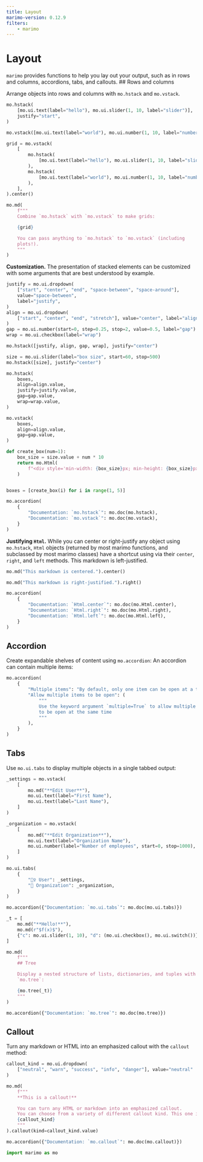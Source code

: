```yaml
---
title: Layout
marimo-version: 0.12.9
filters:
    - marimo
---
```


# Layout

`marimo` provides functions to help you lay out your output, such as
in rows and columns, accordions, tabs, and callouts.
<!---->
## Rows and columns

Arrange objects into rows and columns with `mo.hstack` and `mo.vstack`.

```python {.marimo}
mo.hstack(
    [mo.ui.text(label="hello"), mo.ui.slider(1, 10, label="slider")],
    justify="start",
)
```

```python {.marimo}
mo.vstack([mo.ui.text(label="world"), mo.ui.number(1, 10, label="number")])
```

```python {.marimo}
grid = mo.vstack(
    [
        mo.hstack(
            [mo.ui.text(label="hello"), mo.ui.slider(1, 10, label="slider")],
        ),
        mo.hstack(
            [mo.ui.text(label="world"), mo.ui.number(1, 10, label="number")],
        ),
    ],
).center()

mo.md(
    f"""
    Combine `mo.hstack` with `mo.vstack` to make grids:

    {grid}

    You can pass anything to `mo.hstack` to `mo.vstack` (including
    plots!).
    """
)
```

**Customization.**
The presentation of stacked elements can be customized with some arguments
that are best understood by example.

```python {.marimo}
justify = mo.ui.dropdown(
    ["start", "center", "end", "space-between", "space-around"],
    value="space-between",
    label="justify",
)
align = mo.ui.dropdown(
    ["start", "center", "end", "stretch"], value="center", label="align"
)
gap = mo.ui.number(start=0, step=0.25, stop=2, value=0.5, label="gap")
wrap = mo.ui.checkbox(label="wrap")

mo.hstack([justify, align, gap, wrap], justify="center")
```

```python {.marimo}
size = mo.ui.slider(label="box size", start=60, stop=500)
mo.hstack([size], justify="center")
```

```python {.marimo}
mo.hstack(
    boxes,
    align=align.value,
    justify=justify.value,
    gap=gap.value,
    wrap=wrap.value,
)
```

```python {.marimo}
mo.vstack(
    boxes,
    align=align.value,
    gap=gap.value,
)
```

```python {.marimo}
def create_box(num=1):
    box_size = size.value + num * 10
    return mo.Html(
        f"<div style='min-width: {box_size}px; min-height: {box_size}px; background-color: orange; text-align: center; line-height: {box_size}px'>{str(num)}</div>"
    )


boxes = [create_box(i) for i in range(1, 5)]
```

```python {.marimo hide_code="true"}
mo.accordion(
    {
        "Documentation: `mo.hstack`": mo.doc(mo.hstack),
        "Documentation: `mo.vstack`": mo.doc(mo.vstack),
    }
)
```

**Justifying `Html`.** While you can center or right-justify any object
using `mo.hstack`, `Html` objects (returned by most marimo
functions, and subclassed by most marimo classes) have a shortcut using
via their `center`, `right`, and `left` methods.
<!---->
This markdown is left-justified.

```python {.marimo}
mo.md("This markdown is centered.").center()
```

```python {.marimo}
mo.md("This markdown is right-justified.").right()
```

```python {.marimo hide_code="true"}
mo.accordion(
    {
        "Documentation: `Html.center`": mo.doc(mo.Html.center),
        "Documentation: `Html.right`": mo.doc(mo.Html.right),
        "Documentation: `Html.left`": mo.doc(mo.Html.left),
    }
)
```

## Accordion

Create expandable shelves of content using `mo.accordion`:
<!---->
An accordion can contain multiple items:

```python {.marimo}
mo.accordion(
    {
        "Multiple items": "By default, only one item can be open at a time",
        "Allow multiple items to be open": (
            """
            Use the keyword argument `multiple=True` to allow multiple items
            to be open at the same time
            """
        ),
    }
)
```

## Tabs

Use `mo.ui.tabs` to display multiple objects in a single tabbed output:

```python {.marimo}
_settings = mo.vstack(
    [
        mo.md("**Edit User**"),
        mo.ui.text(label="First Name"),
        mo.ui.text(label="Last Name"),
    ]
)

_organization = mo.vstack(
    [
        mo.md("**Edit Organization**"),
        mo.ui.text(label="Organization Name"),
        mo.ui.number(label="Number of employees", start=0, stop=1000),
    ]
)

mo.ui.tabs(
    {
        "🧙‍♀ User": _settings,
        "🏢 Organization": _organization,
    }
)
```

```python {.marimo hide_code="true"}
mo.accordion({"Documentation: `mo.ui.tabs`": mo.doc(mo.ui.tabs)})
```

```python {.marimo}
_t = [
    mo.md("**Hello!**"),
    mo.md(r"$f(x)$"),
    {"c": mo.ui.slider(1, 10), "d": (mo.ui.checkbox(), mo.ui.switch())},
]

mo.md(
    f"""
    ## Tree

    Display a nested structure of lists, dictionaries, and tuples with
    `mo.tree`:

    {mo.tree(_t)}
    """
)
```

```python {.marimo hide_code="true"}
mo.accordion({"Documentation: `mo.tree`": mo.doc(mo.tree)})
```

## Callout

Turn any markdown or HTML into an emphasized callout with the `callout`
method:

```python {.marimo}
callout_kind = mo.ui.dropdown(
    ["neutral", "warn", "success", "info", "danger"], value="neutral"
)
```

```python {.marimo}
mo.md(
    f"""
    **This is a callout!**

    You can turn any HTML or markdown into an emphasized callout.
    You can choose from a variety of different callout kind. This one is:
    {callout_kind}
    """
).callout(kind=callout_kind.value)
```

```python {.marimo hide_code="true"}
mo.accordion({"Documentation: `mo.callout`": mo.doc(mo.callout)})
```

```python {.marimo}
import marimo as mo
```
